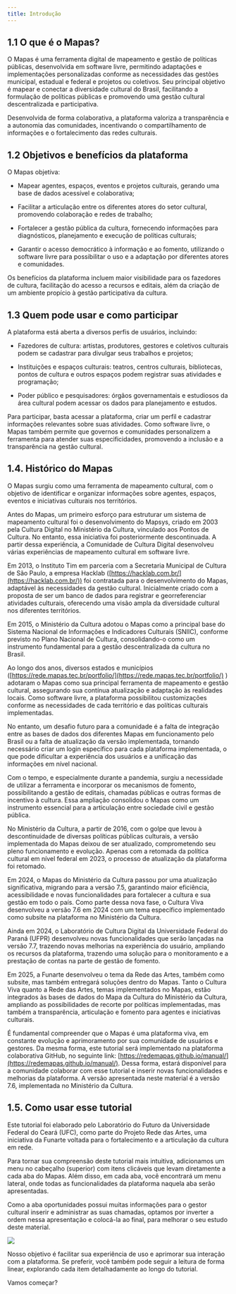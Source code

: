 ```yaml
---
title: Introdução
---
```

## 1.1 O que é o Mapas?

O Mapas é uma ferramenta digital de mapeamento e gestão de políticas públicas, desenvolvida em software livre, permitindo adaptações e implementações personalizadas conforme as necessidades das gestões municipal, estadual e federal e projetos ou coletivos. Seu principal objetivo é mapear e conectar a diversidade cultural do Brasil, facilitando a formulação de políticas públicas e promovendo uma gestão cultural descentralizada e participativa.

Desenvolvida de forma colaborativa, a plataforma valoriza a transparência e a autonomia das comunidades, incentivando o compartilhamento de informações e o fortalecimento das redes culturais.

## 1.2 Objetivos e benefícios da plataforma

O Mapas objetiva:

-   Mapear agentes, espaços, eventos e projetos culturais, gerando uma base de dados acessível e colaborativa;
    
-   Facilitar a articulação entre os diferentes atores do setor cultural, promovendo colaboração e redes de trabalho;
    
-   Fortalecer a gestão pública da cultura, fornecendo informações para diagnósticos, planejamento e execução de políticas culturais;
    
-   Garantir o acesso democrático à informação e ao fomento, utilizando o software livre para possibilitar o uso e a adaptação por diferentes atores e comunidades.
    

Os benefícios da plataforma incluem maior visibilidade para os fazedores de cultura, facilitação do acesso a recursos e editais, além da criação de um ambiente propício à gestão participativa da cultura.

## 1.3 Quem pode usar e como participar

A plataforma está aberta a diversos perfis de usuários, incluindo:

-   Fazedores de cultura: artistas, produtores, gestores e coletivos culturais podem se cadastrar para divulgar seus trabalhos e projetos;
    
-   Instituições e espaços culturais: teatros, centros culturais, bibliotecas, pontos de cultura e outros espaços podem registrar suas atividades e programação;
    
-   Poder público e pesquisadores: órgãos governamentais e estudiosos da área cultural podem acessar os dados para planejamento e estudos.
    

Para participar, basta acessar a plataforma, criar um perfil e cadastrar informações relevantes sobre suas atividades. Como software livre, o Mapas também permite que governos e comunidades personalizem a ferramenta para atender suas especificidades, promovendo a inclusão e a transparência na gestão cultural.

## 1.4. Histórico do Mapas

O Mapas surgiu como uma ferramenta de mapeamento cultural, com o objetivo de identificar e organizar informações sobre agentes, espaços, eventos e iniciativas culturais nos territórios.

Antes do Mapas, um primeiro esforço para estruturar um sistema de mapeamento cultural foi o desenvolvimento do Mapsys, criado em 2003 pela Cultura Digital no Ministério da Cultura, vinculado aos Pontos de Cultura. No entanto, essa iniciativa foi posteriormente descontinuada. A partir dessa experiência, a Comunidade de Cultura Digital desenvolveu várias experiências de mapeamento cultural em software livre.

Em 2013, o Instituto Tim em parceria com a Secretaria Municipal de Cultura de São Paulo, a empresa Hacklab ([https://hacklab.com.br/](https://hacklab.com.br/)) foi contratada para o desenvolvimento do Mapas, adaptável às necessidades da gestão cultural. Inicialmente criado com a proposta de ser um banco de dados para registrar e georreferenciar atividades culturais, oferecendo uma visão ampla da diversidade cultural nos diferentes territórios.

Em 2015, o Ministério da Cultura adotou o Mapas como a principal base do Sistema Nacional de Informações e Indicadores Culturais (SNIIC), conforme previsto no Plano Nacional de Cultura, consolidando-o como um instrumento fundamental para a gestão descentralizada da cultura no Brasil.

Ao longo dos anos, diversos estados e municípios ([https://rede.mapas.tec.br/portfolio/](https://rede.mapas.tec.br/portfolio/) ) adotaram o Mapas como sua principal ferramenta de mapeamento e gestão cultural, assegurando sua contínua atualização e adaptação às realidades locais. Como software livre, a plataforma possibilitou customizações conforme as necessidades de cada território e das políticas culturais implementadas.

No entanto, um desafio futuro para a comunidade é a falta de integração entre as bases de dados dos diferentes Mapas em funcionamento pelo Brasil ou a falta de atualização da versão implementada, tornando necessário criar um login específico para cada plataforma implementada, o que pode dificultar a experiência dos usuários e a unificação das informações em nível nacional.

Com o tempo, e especialmente durante a pandemia, surgiu a necessidade de utilizar a ferramenta e incorporar os mecanismos de fomento, possibilitando a gestão de editais, chamadas públicas e outras formas de incentivo à cultura. Essa ampliação consolidou o Mapas como um instrumento essencial para a articulação entre sociedade civil e gestão pública.

No Ministério da Cultura, a partir de 2016, com o golpe que levou à descontinuidade de diversas políticas públicas culturais, a versão implementada do Mapas deixou de ser atualizado, comprometendo seu pleno funcionamento e evolução. Apenas com a retomada da política cultural em nível federal em 2023, o processo de atualização da plataforma foi retomado.

Em 2024, o Mapas do Ministério da Cultura passou por uma atualização significativa, migrando para a versão 7.5, garantindo maior eficiência, acessibilidade e novas funcionalidades para fortalecer a cultura e sua gestão em todo o país. Como parte dessa nova fase, o Cultura Viva desenvolveu a versão 7.6 em 2024 com um tema específico implementado como subsite na plataforma no Ministério da Cultura.

Ainda em 2024, o Laboratório de Cultura Digital da Universidade Federal do Paraná (UFPR) desenvolveu novas funcionalidades que serão lançadas na versão 7.7, trazendo novas melhorias na experiência do usuário, ampliando os recursos da plataforma, trazendo uma solução para o monitoramento e a prestação de contas na parte de gestão de fomento.

Em 2025, a Funarte desenvolveu o tema da Rede das Artes, também como subsite, mas também entregará soluções dentro do Mapas. Tanto o Cultura Viva quanto a Rede das Artes, temas implementados no Mapas, estão integrados às bases de dados do Mapa da Cultura do Ministério da Cultura, ampliando as possibilidades de recorte por políticas implementadas, mas também a transparência, articulação e fomento para agentes e iniciativas culturais.

É fundamental compreender que o Mapas é uma plataforma viva, em constante evolução e aprimoramento por sua comunidade de usuários e gestores. Da mesma forma, este tutorial será implementado na plataforma colaborativa GitHub, no seguinte link: [https://redemapas.github.io/manual/](https://redemapas.github.io/manual/). Dessa forma, estará disponível para a comunidade colaborar com esse tutorial e inserir novas funcionalidades e melhorias da plataforma. A versão apresentada neste material é a versão 7.6, implementada no Ministério da Cultura.

## 1.5. Como usar esse tutorial

Este tutorial foi elaborado pelo Laboratório do Futuro da Universidade Federal do Ceará (UFC), como parte do Projeto Rede das Artes, uma iniciativa da Funarte voltada para o fortalecimento e a articulação da cultura em rede.

Para tornar sua compreensão deste tutorial mais intuitiva, adicionamos um menu no cabeçalho (superior) com itens clicáveis que levam diretamente a cada aba do Mapas. Além disso, em cada aba, você encontrará um menu lateral, onde todas as funcionalidades da plataforma naquela aba serão apresentadas.

Como a aba oportunidades possui muitas informações para o gestor cultural inserir e administrar as suas chamadas, optamos por inverter a ordem nessa apresentação e colocá-la ao final, para melhorar o seu estudo deste material.

![](./img/01/01_05/01_05_eventos.jpg)

Nosso objetivo é facilitar sua experiência de uso e aprimorar sua interação com a plataforma. Se preferir, você também pode seguir a leitura de forma linear, explorando cada item detalhadamente ao longo do tutorial.

Vamos começar?
